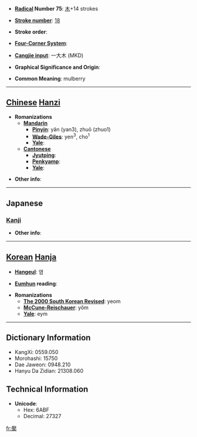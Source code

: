 * '''[[Wiktionary:Chinese radical index| Radical]] Number 75''': [[Wiktionary:Chinese radical index 木|木]]+14 strokes

* '''[[Wiktionary:Chinese total strokes index|Stroke number]]''': [[Wiktionary:Chinese total strokes index 18|18]]

* '''Stroke order''': 

* '''[[Wiktionary:Chinese four corner index|Four-Corner System]]''': 

* '''[[Wiktionary:Chinese Cangjie index|Cangjie input]]''': 一大木 (MKD)

* '''Graphical Significance and Origin''': 

* '''Common Meaning''': mulberry

----

== [[Chinese]] [[Hanzi]] ==

* '''Romanizations'''
** '''[[Mandarin]]'''
*** '''[[Pinyin]]''': yǎn (yan3), zhuō (zhuo1)
*** '''[[Wade-Giles]]''': yen<sup>3</sup>, cho<sup>1</sup>
*** '''[[Yale]]''': 
** '''[[Cantonese]]'''
*** '''[[Jyutping]]''':
*** '''[[Penkyamp]]''': 
*** '''[[Yale]]''': 

* '''Other info''': 

----

==Japanese==
===[[Kanji]]===
{{kanji|on readings=[[えん]] (en)
|kun readings=[[やまぐわ]] (yamaguwa)
}}

* '''Other info''':  

----

== [[Korean]] [[Hanja]] ==

* '''[[Hangeul]]''': 염

* '''[[Eumhun]] reading''': 

* '''Romanizations'''
** '''[[The 2000 South Korean Revised Romanization|The 2000 South Korean Revised]]''': yeom
** '''[[McCune-Reischauer]]''': yŏm
** '''[[Yale]]''': eym

----

== Dictionary Information ==

* KangXi: 0559.050
* Morohashi: 15750
* Dae Jaweon: 0948.210
* Hanyu Da Zidian: 21308.060

== Technical Information ==

* '''Unicode''':
** Hex: 6ABF
** Decimal: 27327

[[fr:檿]]